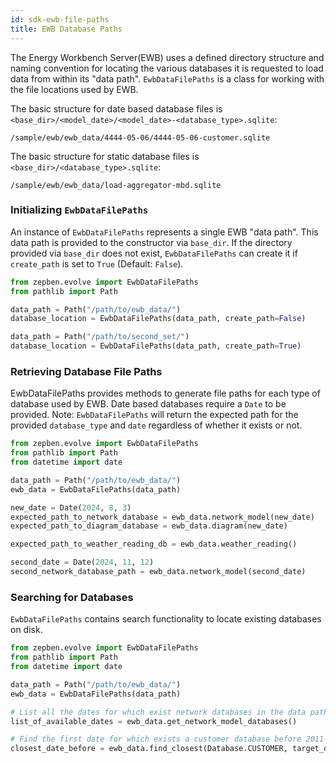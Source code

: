 ```yaml
---
id: sdk-ewb-file-paths
title: EWB Database Paths
---
```



The Energy Workbench Server(EWB) uses a defined directory structure and naming convention for locating the various databases it is requested to load data from within its "data path".
`EwbDataFilePaths` is a class for working with the file locations used by EWB.


The basic structure for date based database files is `<base_dir>/<model_date>/<model_date>-<database_type>.sqlite`:
```
/sample/ewb/ewb_data/4444-05-06/4444-05-06-customer.sqlite
```

The basic structure for static database files is `<base_dir>/<database_type>.sqlite`:
```
/sample/ewb/ewb_data/load-aggregator-mbd.sqlite
```

### Initializing `EwbDataFilePaths`

An instance of `EwbDataFilePaths` represents a single EWB "data path". This data path is provided to the constructor via `base_dir`. If the directory provided via `base_dir`
does not exist, `EwbDataFilePaths` can create it if `create_path` is set to `True` (Default: `False`).

```python
from zepben.evolve import EwbDataFilePaths
from pathlib import Path

data_path = Path("/path/to/ewb_data/")
database_location = EwbDataFilePaths(data_path, create_path=False)

data_path = Path("/path/to/second_set/")
database_location = EwbDataFilePaths(data_path, create_path=True)
```

### Retrieving Database File Paths

EwbDataFilePaths provides methods to generate file paths for each type of database used by EWB. Date based databases require a `Date` to be provided.
Note: `EwbDataFilePaths` will return the expected path for the provided `database_type` and `date` regardless of whether it exists or not.

```python
from zepben.evolve import EwbDataFilePaths
from pathlib import Path
from datetime import date

data_path = Path("/path/to/ewb_data/")
ewb_data = EwbDataFilePaths(data_path)

new_date = Date(2024, 8, 3)
expected_path_to_network_database = ewb_data.network_model(new_date)
expected_path_to_diagram_database = ewb_data.diagram(new_date)

expected_path_to_weather_reading_db = ewb_data.weather_reading()

second_date = Date(2024, 11, 12)
second_network_database_path = ewb_data.network_model(second_date)

```

### Searching for Databases

`EwbDataFilePaths` contains search functionality to locate existing databases on disk.

```python
from zepben.evolve import EwbDataFilePaths
from pathlib import Path
from datetime import date

data_path = Path("/path/to/ewb_data/")
ewb_data = EwbDataFilePaths(data_path)

# List all the dates for which exist network databases in the data path
list_of_available_dates = ewb_data.get_network_model_databases()

# Find the first date for which exists a customer database before 2011-09-10
closest_date_before = ewb_data.find_closest(Database.CUSTOMER, target_date=Date(2011, 9, 10))

```